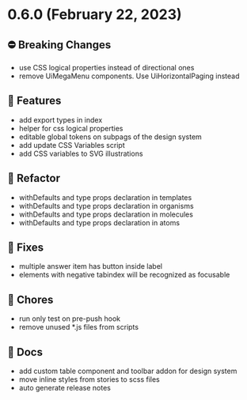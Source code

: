 
<Meta title="Releases/v0.x.x/v0.6.x/v0.6.0/Changelog"/>

# 0.6.0 (February 22, 2023)

## ⛔️ Breaking Changes
* use CSS logical properties instead of directional ones
* remove UiMegaMenu components. Use UiHorizontalPaging instead

## 🚀 Features
* add export types in index
* helper for css logical properties
* editable global tokens on subpags of the design system
* add update CSS Variables script
* add CSS variables to SVG illustrations

## 🧹 Refactor
* withDefaults and type props declaration in templates
* withDefaults and type props declaration in organisms
* withDefaults and type props declaration in molecules
* withDefaults and type props declaration in atoms

## 🐛 Fixes
* multiple answer item has button inside label
* elements with negative tabindex will be recognized as focusable

## 🧹 Chores
* run only test on pre-push hook
* remove unused *.js files from scripts

## 📄 Docs
* add custom table component and toolbar addon for design system
* move inline styles from stories to scss files
* auto generate release notes
